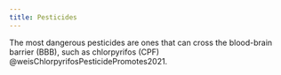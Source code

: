 ```yaml
---
title: Pesticides
---
```




The most dangerous pesticides are ones that can cross the blood-brain barrier (BBB), such as chlorpyrifos (CPF) @weisChlorpyrifosPesticidePromotes2021.